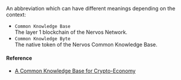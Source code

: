 An abbreviation which can have different meanings depending on the context:

- `Common Knowledge Base` <br/> The layer 1 blockchain of the Nervos Network.
- `Common Knowledge Byte` <br/> The native token of the Nervos Common Knowledge Base.

#### Reference

- [A Common Knowledge Base for Crypto-Economy](https://github.com/nervosnetwork/rfcs/blob/master/rfcs/0002-ckb/0002-ckb.md)
